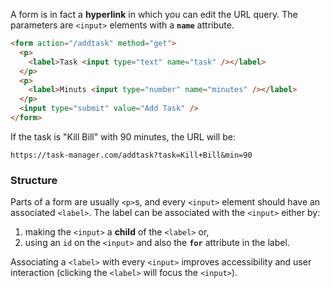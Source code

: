A form is in fact a **hyperlink** in which you can edit the URL query. The parameters are `<input>` elements with a **`name`** attribute.

```html
<form action="/addtask" method="get">
  <p>
    <label>Task <input type="text" name="task" /></label>
  </p>
  <p>
    <label>Minuts <input type="number" name="minutes" /></label>
  </p>
  <input type="submit" value="Add Task" />
</form>
```

If the task is "Kill Bill" with 90 minutes, the URL will be:

```
https://task-manager.com/addtask?task=Kill+Bill&min=90
```

### Structure

Parts of a form are usually `<p>`s, and every `<input>` element should have an associated `<label>`. The label can be associated with the `<input>` either by:

1. making the `<input>` a **child** of the `<label>` or,
2. using an `id` on the `<input>` and also the **`for`** attribute in the label.

Associating a `<label>` with every `<input>` improves accessibility and user interaction (clicking the `<label>` will focus the `<input>`).
